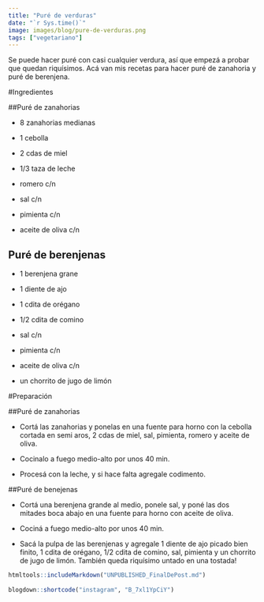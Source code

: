 ```yaml
---
title: "Puré de verduras"
date: "`r Sys.time()`"
image: images/blog/pure-de-verduras.png
tags: ["vegetariano"]
---
```


Se puede hacer puré con casi cualquier verdura, así que empezá a probar que quedan riquísimos. Acá van mis recetas para hacer puré de zanahoria y puré de berenjena.

#Ingredientes

##Puré de zanahorias

- 8 zanahorias medianas

- 1 cebolla

- 2 cdas de miel

- 1/3 taza de leche

- romero c/n

- sal c/n

- pimienta c/n

- aceite de oliva c/n

## Puré de berenjenas

- 1 berenjena grane

- 1 diente de ajo

- 1 cdita de orégano

- 1/2 cdita de comino

- sal c/n

- pimienta c/n

- aceite de oliva c/n

- un chorrito de jugo de limón


#Preparación

##Puré de zanahorias

- Cortá las zanahorias y ponelas en una fuente para horno con la cebolla cortada en semi aros, 2 cdas de miel, sal, pimienta, romero y aceite de oliva.

- Cocinalo a fuego medio-alto por unos 40 min.

- Procesá con la leche, y si hace falta agregale codimento.

##Puré de benejenas

- Cortá una berenjena grande al medio, ponele sal, y poné las dos mitades boca abajo en una fuente para horno con aceite de oliva.

- Cociná a fuego medio-alto por unos 40 min.

- Sacá la pulpa de las berenjenas y agregale 1 diente de ajo picado bien finito, 1 cdita de orégano, 1/2 cdita de comino, sal, pimienta y un chorrito de jugo de limón.
También queda riquísimo untado en una tostada!


```r
htmltools::includeMarkdown("UNPUBLISHED_FinalDePost.md")
 
blogdown::shortcode("instagram", "B_7xl1YpCiY")
```